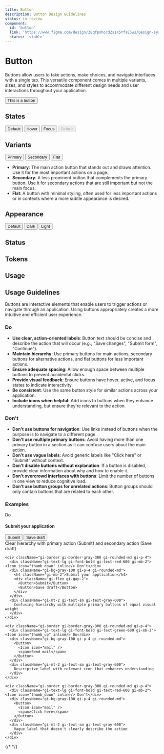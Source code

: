 ```yaml
---
title: Button
description: Button Design Guidelines
status: in-review
component:
  id: 'button'
  link: 'https://www.figma.com/design/ZEqfpXhocdZs1K5YfsE5ws/Design-system?node-id=1222-1936'
  status: 'stable'
---
```


# Button

Buttons allow users to take actions, make choices, and navigate interfaces with a single tap. 
This versatile component comes in multiple variants, sizes, and styles to accommodate different design needs and user interactions throughout your application.

<Section componentId="button" current="design">

<ComponentPreview>
  <Button>This is a button</Button>
</ComponentPreview>

## States

<ComponentPreviewLayout>
  <ComponentPreviewItem>
    <Button tabIndex="-1" className="!cursor-default !bg-[--gieds-color-surface-tone-primary-fill-default] !shadow-none !outline-none">Default</Button>
  </ComponentPreviewItem>
  <ComponentPreviewItem>
    <Button tabIndex="-1" className="!cursor-default !bg-[--gieds-color-surface-tone-primary-fill-hover] !shadow-none !outline-none">Hover</Button>
  </ComponentPreviewItem>
  <ComponentPreviewItem>
    <Button tabIndex="-1" className="!cursor-default !bg-[--gieds-color-surface-tone-primary-fill-hover] !shadow-[--gieds-color-border-intent-focus-light] !shadow-[inset_0_0_0_2px] outline outline-sm outline-[--gieds-color-shadow-intent-focus-default] outline-offset-0">Focus</Button>
  </ComponentPreviewItem>
  <ComponentPreviewItem>
    <Button tabIndex="-1" disabled>Default</Button>
  </ComponentPreviewItem>
  </ComponentPreviewLayout>

## Variants

<ComponentPreviewLayout>
  <ComponentPreviewItem>
    <Button variant='primary'>Primary</Button>
  </ComponentPreviewItem>
  <ComponentPreviewItem>
    <Button variant='secondary'>Secondary</Button>
  </ComponentPreviewItem>
  <ComponentPreviewItem>
    <Button variant='flat'>Flat</Button>
  </ComponentPreviewItem>
</ComponentPreviewLayout>

- **Primary**: The main action button that stands out and draws attention. Use it for the most important actions on a page.
- **Secondary**: A less prominent button that complements the primary button. Use it for secondary actions that are still important but not the main focus.
- **Flat**: A button with minimal styling, often used for less important actions or in contexts where a more subtle appearance is desired.

## Appearance

<ComponentPreviewLayout>
  <ComponentPreviewItem>
    <Button appearance='default'>Default</Button>
  </ComponentPreviewItem>
  <ComponentPreviewItem>
    <Button appearance='dark'>Dark</Button>
  </ComponentPreviewItem>
  <ComponentPreviewItem>
    <Button appearance='light'>Light</Button>
  </ComponentPreviewItem>
</ComponentPreviewLayout>

## Status

## Tokens

## Usage

## Usage Guidelines

Buttons are interactive elements that enable users to trigger actions or navigate through an application. Using buttons appropriately creates a more intuitive and efficient user experience.

### Do

- **Use clear, action-oriented labels**: Button text should be concise and describe the action that will occur (e.g., "Save changes", "Submit form", "Continue").
- **Maintain hierarchy**: Use primary buttons for main actions, secondary buttons for alternative actions, and flat buttons for less important actions.
- **Ensure adequate spacing**: Allow enough space between multiple buttons to prevent accidental clicks.
- **Provide visual feedback**: Ensure buttons have hover, active, and focus states to indicate interactivity.
- **Be consistent**: Use the same button style for similar actions across your application.
- **Include icons when helpful**: Add icons to buttons when they enhance understanding, but ensure they're relevant to the action.

### Don't

- **Don't use buttons for navigation**: Use links instead of buttons when the purpose is to navigate to a different page.
- **Don't use multiple primary buttons**: Avoid having more than one primary button in a section as it can confuse users about the main action.
- **Don't use vague labels**: Avoid generic labels like "Click here" or "Submit" without context.
- **Don't disable buttons without explanation**: If a button is disabled, provide clear information about why and how to enable it.
- **Don't overcrowd interfaces with buttons**: Limit the number of buttons in one view to reduce cognitive load.
- **Don't use button groups for unrelated actions**: Button groups should only contain buttons that are related to each other.

### Examples

<ComponentContainer>
  <div className="gi-flex gi-flex-col gi-gap-4">
    <div className="gi-border gi-border-gray-300 gi-rounded-md gi-p-4">
      <div className="gi-text-lg gi-font-bold gi-text-green-600 gi-mb-2"><Icon icon="thumb_up" inline/> Do</div>
      <div className="gi-bg-gray-100 gi-p-4 gi-rounded-md">
        <h4 className="gi-mb-2">Submit your application</h4>
        <div className="gi-flex gi-gap-2">
          <Button>Submit</Button>
          <Button variant="secondary">Save draft</Button>
        </div>
      </div>
      <div className="gi-mt-2 gi-text-sm gi-text-gray-600">
        Clear hierarchy with primary action (Submit) and secondary action (Save draft)
      </div>
    </div>
    
    <div className="gi-border gi-border-gray-300 gi-rounded-md gi-p-4">
      <div className="gi-text-lg gi-font-bold gi-text-red-600 gi-mb-2"><Icon icon="thumb_down" inline/> Don't</div>
      <div className="gi-bg-gray-100 gi-p-4 gi-rounded-md">
        <h4 className="gi-mb-2">Submit your application</h4>
        <div className="gi-flex gi-gap-2">
          <Button>Submit</Button>
          <Button>Save draft</Button>
        </div>
      </div>
      <div className="gi-mt-2 gi-text-sm gi-text-gray-600">
        Confusing hierarchy with multiple primary buttons of equal visual weight
      </div>
    </div>
    
    <div className="gi-border gi-border-gray-300 gi-rounded-md gi-p-4">
      <div className="gi-text-lg gi-font-bold gi-text-green-600 gi-mb-2"><Icon icon="thumb_up" inline/> Do</div>
      <div className="gi-bg-gray-100 gi-p-4 gi-rounded-md">
        <Button>
          <Icon icon="mail" />
          <span>Send mail</span>
        </Button>
      </div>
      <div className="gi-mt-2 gi-text-sm gi-text-gray-600">
        Descriptive label with relevant icon that enhances understanding
      </div>
    </div>
    
    <div className="gi-border gi-border-gray-300 gi-rounded-md gi-p-4">
      <div className="gi-text-lg gi-font-bold gi-text-red-600 gi-mb-2"><Icon icon="thumb_down" inline/> Don't</div>
      <div className="gi-bg-gray-100 gi-p-4 gi-rounded-md">
        <Button>
          <Icon icon="mail" />
          <span>Click here</span>
        </Button>
      </div>
      <div className="gi-mt-2 gi-text-sm gi-text-gray-600">
        Vague label that doesn't clearly describe the action
      </div>
    </div>
  </div>
</ComponentContainer>

{/* <ComponentStatusBlock componentId="button" /> */}

</Section>
